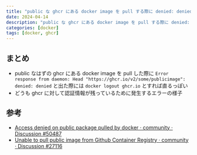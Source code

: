 ```yaml
---
title: "public な ghcr にある docker image を pull する際に denied: denied された場合は docker logout gchr.io すると解決する"
date: 2024-04-14
description: "public な ghcr にある docker image を pull する際に denied: denied された場合は docker logout gchr.io すると解決する"
categories: [docker]
tags: [docker, ghcr]
---
```


## まとめ

- public なはずの ghcr にある docker image を pull した際に `Error response from daemon: Head "https://ghcr.io/v2/some/publicimage": denied: denied` と出た際には `docker logout ghcr.io` とすれば直るっぽい
- どうも ghcr に対して認証情報が残っているために発生するエラーの様子

## 参考

- [Access denied on public package pulled by docker · community · Discussion #50487](https://togithub.com/orgs/community/discussions/50487)
- [Unable to pull public image from Github Container Registry · community · Discussion #27116](https://togithub.com/orgs/community/discussions/27116)

